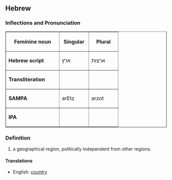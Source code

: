 ==Hebrew==
===Inflections and Pronunciation===
<table border = 1>
<tr>
<th align = center width=150>
Feminine noun
<th align = center width=75>
Singular
<th align = center width=75>
Plural
</tr>
<tr>
<td>'''Hebrew script'''</td>
<td>ארץ</td>
<td>ארצות</td>
</tr>
<tr><td>'''Transliteration'''</td><td></td><td></td></tr>
<tr><td>'''SAMPA'''</td><td>arEtz</td><td>arzot</td></tr>
<tr><td>'''IPA'''</td><td></td><td></td></tr>
</table>

===Definition===
#a geographical region, politically independent from other regions.
====Translations====
* English: [[country]]